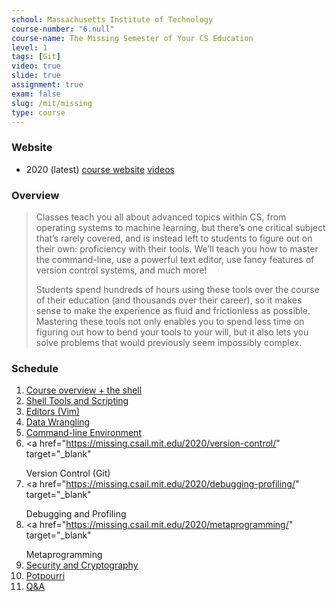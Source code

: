 ```yaml
---
school: Massachusetts Institute of Technology
course-number: "6.null"
course-name: The Missing Semester of Your CS Education
level: 1
tags: [Git]
video: true
slide: true
assignment: true
exam: false
slug: /mit/missing
type: course
---
```


### Website

- 2020 (latest) <a href="https://missing.csail.mit.edu/2020/" target="_blank">course website</a> <a href="https://www.youtube.com/playlist?list=PLyzOVJj3bHQuloKGG59rS43e29ro7I57J" target="_blank">videos</a>

### Overview

<blockquote cite="https://missing.csail.mit.edu">
Classes teach you all about advanced topics within CS, from operating systems to machine learning, but there’s one critical subject that’s rarely covered, and is instead left to students to figure out on their own: proficiency with their tools. We’ll teach you how to master the command-line, use a powerful text editor, use fancy features of version control systems, and much more!

Students spend hundreds of hours using these tools over the course of their education (and thousands over their career), so it makes sense to make the experience as fluid and frictionless as possible. Mastering these tools not only enables you to spend less time on figuring out how to bend your tools to your will, but it also lets you solve problems that would previously seem impossibly complex.

</blockquote>

### Schedule

1. <a href="https://missing.csail.mit.edu/2020/course-shell/" target="_blank">
     Course overview + the shell
   </a>
2. <a href="https://missing.csail.mit.edu/2020/shell-tools/" target="_blank">
     Shell Tools and Scripting
   </a>
3. <a href="https://missing.csail.mit.edu/2020/editors/" target="_blank">
     Editors (Vim)
   </a>
4. <a href="https://missing.csail.mit.edu/2020/data-wrangling/" target="_blank">
     Data Wrangling
   </a>
5. <a href="https://missing.csail.mit.edu/2020/command-line/" target="_blank">
     Command-line Environment
   </a>
6. <a
     href="https://missing.csail.mit.edu/2020/version-control/"
     target="_blank"
   >
     Version Control (Git)
   </a>
7. <a
     href="https://missing.csail.mit.edu/2020/debugging-profiling/"
     target="_blank"
   >
     Debugging and Profiling
   </a>
8. <a
     href="https://missing.csail.mit.edu/2020/metaprogramming/"
     target="_blank"
   >
     Metaprogramming
   </a>
9. <a href="https://missing.csail.mit.edu/2020/security/" target="_blank">
     Security and Cryptography
   </a>
10. <a href="https://missing.csail.mit.edu/2020/potpourri/" target="_blank">
      Potpourri
    </a>
11. <a href="https://missing.csail.mit.edu/2020/qa/" target="_blank">
      Q&amp;A
    </a>
